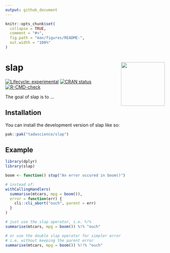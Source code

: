 ```yaml
---
output: github_document
---
```


<!-- README.md is generated from README.Rmd. Please edit that file -->

```r
knitr::opts_chunk$set(
  collapse = TRUE,
  comment = "#>",
  fig.path = "man/figures/README-",
  out.width = "100%"
)
```

# slap <a href="https://slap.tada.science"><img src="man/figures/logo.png" align="right" height="138" /></a>

<!-- badges: start -->
[![Lifecycle: experimental](https://img.shields.io/badge/lifecycle-experimental-orange.svg)](https://lifecycle.r-lib.org/articles/stages.html#experimental)
[![CRAN status](https://www.r-pkg.org/badges/version/slap)](https://CRAN.R-project.org/package=slap)
[![R-CMD-check](https://github.com/tadascience/slap/actions/workflows/R-CMD-check.yaml/badge.svg)](https://github.com/tadascience/slap/actions/workflows/R-CMD-check.yaml)
<!-- badges: end -->

The goal of slap is to ...

## Installation

You can install the development version of slap like so:

``` r
pak::pak("tadascience/slap")
```

## Example

```r
library(dplyr)
library(slap)

boom <- function() stop("An error occured in boom()")

# instead of:
withCallingHandlers(
  summarise(mtcars, mpg = boom()), 
  error = function(err) {
    cli::cli_abort("ouch", parent = err)
  }
)

# just use the slap operator, i.e. %!%
summarise(mtcars, mpg = boom()) %!% "ouch"

# or use the double slap operator for simpler error
# i.e. without keeping the parent error
summarise(mtcars, mpg = boom()) %!!% "ouch" 
```
